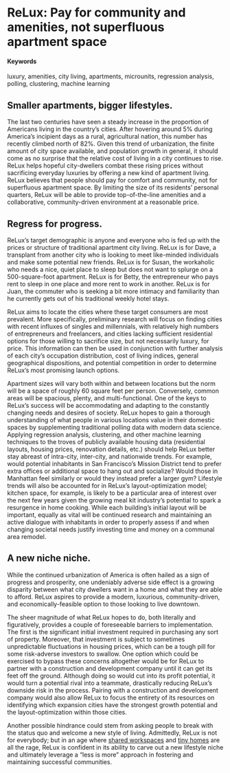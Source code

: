 # ReLux: Pay for community and amenities, not superfluous apartment space {#Rearranged-Luxury}

#### Keywords {-}

luxury, amenities, city living, apartments, microunits, regression analysis, polling, clustering, machine learning 

## Smaller apartments, bigger lifestyles.

The last two centuries have seen a steady increase in the proportion of Americans living in the country’s cities. After hovering around 5% during America’s incipient days as a rural, agricultural nation, this number has recently climbed north of 82%. Given this trend of urbanization, the finite amount of city space available, and population growth in general, it should come as no surprise that the relative cost of living in a city continues to rise. ReLux helps hopeful city-dwellers combat these rising prices without sacrificing everyday luxuries by offering a new kind of apartment living. ReLux believes that people should pay for comfort and community, not for superfluous apartment space. By limiting the size of its residents’ personal quarters, ReLux will be able to provide top-of-the-line amenities and a collaborative, community-driven environment at a reasonable price.

## Regress for progress.

ReLux's target demographic is anyone and everyone who is fed up with the prices or structure of traditional apartment city living. ReLux is for Dave, a transplant from another city who is looking to meet like-minded individuals and make some potential new friends. ReLux is for Susan, the workaholic who needs a nice, quiet place to sleep but does not want to splurge on a 500-square-foot apartment. ReLux is for Betty, the entrepreneur who pays rent to sleep in one place and more rent to work in another. ReLux is for Juan, the commuter who is seeking a bit more intimacy and familiarity than he currently gets out of his traditional weekly hotel stays.

ReLux aims to locate the cities where these target consumers are most prevalent. More specifically, preliminary research will focus on finding cities with recent influxes of singles and millennials, with relatively high numbers of entrepreneurs and freelancers, and cities lacking sufficient residential options for those willing to sacrifice size, but not necessarily luxury, for price. This information can then be used in conjunction with further analysis of each city's occupation distribution, cost of living indices, general geographical dispositions, and potential competition in order to determine ReLux's most promising launch options. 

Apartment sizes will vary both within and between locations but the norm will be a space of roughly 60 square feet per person. Conversely, common areas will be spacious, plenty, and multi-functional. One of the keys to ReLux's success will be accommodating and adapting to the constantly changing needs and desires of society. ReLux hopes to gain a thorough understanding of what people in various locations value in their domestic spaces by supplementing traditional polling data with modern data science. Applying regression analysis, clustering, and other machine learning techniques to the troves of publicly available housing data (residential layouts, housing prices, renovation details, etc.) should help ReLux better stay abreast of intra-city, inter-city, and nationwide trends. For example, would potential inhabitants in San Francisco's Mission District tend to prefer extra offices or additional space to hang out and socialize? Would those in Manhattan feel similarly or would they instead prefer a larger gym? Lifestyle trends will also be accounted for in ReLux's layout-optimization model; kitchen space, for example, is likely to be a particular area of interest over the next few years given the growing meal kit industry's potential to spark a resurgence in home cooking. While each building's initial layout will be important, equally as vital will be continued research and maintaining an active dialogue with inhabitants in order to properly assess if and when changing societal needs justify investing time and money on a communal area remodel.

## A new niche niche.

While the continued urbanization of America is often hailed as a sign of progress and prosperity, one undeniably adverse side effect is a growing disparity between what city dwellers want in a home and what they are able to afford. ReLux aspires to provide a modern, luxurious, community-driven, and economically-feasible option to those looking to live downtown.

The sheer magnitude of what ReLux hopes to do, both literally and figuratively, provides a couple of foreseeable barriers to implementation. The first is the significant initial investment required in purchasing any sort of property. Moreover, that investment is subject to sometimes unpredictable fluctuations in housing prices, which can be a tough pill for some risk-adverse investors to swallow. One option which could be exercised to bypass these concerns altogether would be for ReLux to partner with a construction and development company until it can get its feet off the ground. Although doing so would cut into its profit potential, it would turn a potential rival into a teammate, drastically reducing ReLux's downside risk in the process. Pairing with a construction and development company would also allow ReLux to focus the entirety of its resources on identifying which expansion cities have the strongest growth potential and the layout-optimization within those cities.

Another possible hindrance could stem from asking people to break with the status quo and welcome a new style of living. Admittedly, ReLux is not for everybody; but in an age where [shared workspaces](https://www.cbinsights.com/research/wework-valuation-analysis/) and [tiny homes](http://www.countryliving.com/home-design/g1887/tiny-house/?) are all the rage, ReLux is confident in its ability to carve out a new lifestyle niche and ultimately leverage a "less is more" approach in fostering and maintaining successful communities. 
